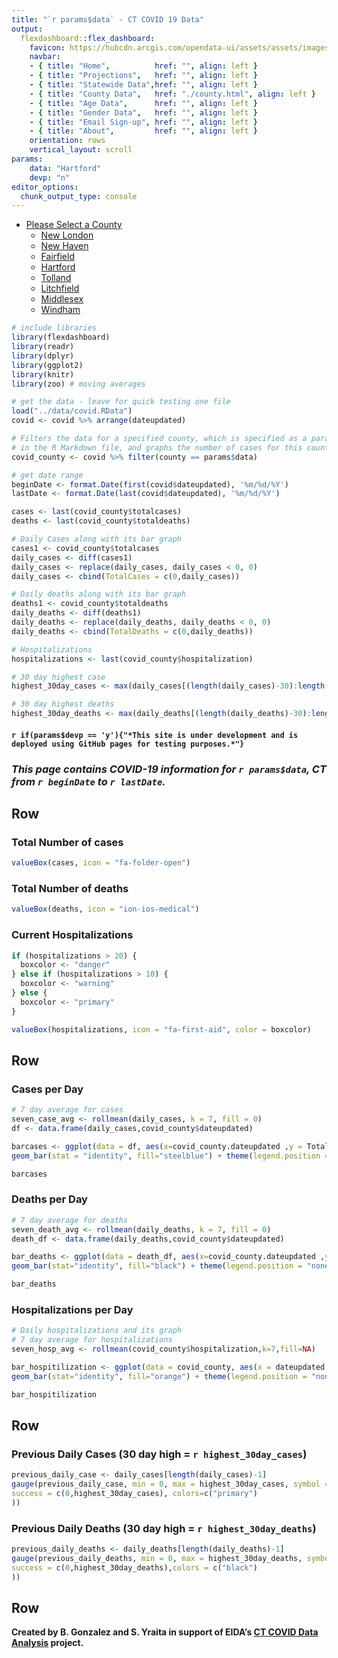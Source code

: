 ```yaml
---
title: "`r params$data` - CT COVID 19 Data"
output:
  flexdashboard::flex_dashboard:
    favicon: https://hubcdn.arcgis.com/opendata-ui/assets/assets/images/favicon-45a5f6cdc7f23c52b20204d54a7d9ca2.ico
    navbar:
    - { title: "Home",          href: "", align: left }
    - { title: "Projections",   href: "", align: left }
    - { title: "Statewide Data",href: "", align: left }
    - { title: "County Data",   href: "./county.html", align: left }
    - { title: "Age Data",      href: "", align: left }
    - { title: "Gender Data",   href: "", align: left }
    - { title: "Email Sign-up", href: "", align: left }
    - { title: "About",         href: "", align: left }
    orientation: rows
    vertical_layout: scroll
params:
    data: "Hartford"
    devp: "n"
editor_options: 
  chunk_output_type: console
---
```

<!-- highlight the tab of the county currently displaying -->
<style>
.current {
    
    background-color: maroon;
}

.blue {
  
    text-decoration: none;
    color: #ffffff !important;
    background-color: #2780e3;
}
</style>

<script>
// wait for the page to load to do this, can't select elements that aren't loaded yet.

window.onload = function () {

  // console.log("We are executing on load");
  
  var tabs = document.querySelectorAll(".navbar-left > li > a");
  
  for (i=0; i<tabs.length; i++)
  {
    var x = tabs[i];
    //console.log(x.innerHTML);
    if (x.innerHTML == "County Data")
    {
      x.classList.add("current"); // assign the current class to the current tab
    }
  }
  
  var ddlist = document.querySelectorAll(".dropdown-menu > li > a");
  
  for (i=0; i<ddlist.length; i++)
  {
    var x = ddlist[i];
    //console.log(x.innerHTML);
    if (x.innerHTML == "`r params$data`")
    {
      x.classList.add("blue"); // assign the current class to the current tab
    }
  }
}
</script>

<div align="left">
<ul class="nav nav-tabs" role="tablist">
    <li class="dropdown">
        <a class="dropdown-toggle" data-toggle="dropdown" href="#" aria-expanded="false">Please Select a County<span class="caret"></span></a>
        <ul class="dropdown-menu">
            <li><a href="./New London.html">New London</a></li>
            <li><a href="./New Haven.html" >New Haven</a></li>
            <li><a href="./Fairfield.html" >Fairfield</a></li>
            <li><a href="./Hartford.html"  >Hartford</a></li>
            <li><a href="./Tolland.html"   >Tolland</a></li>
            <li><a href="./Litchfield.html">Litchfield</a></li>
            <li><a href="./Middlesex.html" >Middlesex</a></li>
            <li><a href="./Windham.html"   >Windham</a></li>
        </ul>
    </li>
</ul>
</div>

```r

# include libraries
library(flexdashboard)
library(readr)
library(dplyr)
library(ggplot2)
library(knitr)
library(zoo) # moving averages

# get the data - leave for quick testing one file
load("../data/covid.RData")
covid <- covid %>% arrange(dateupdated)

# Filters the data for a specified county, which is specified as a parameter
# in the R Markdown file, and graphs the number of cases for this county ovr time.
covid_county <- covid %>% filter(county == params$data)

# get date range
beginDate <- format.Date(first(covid$dateupdated), '%m/%d/%Y')
lastDate <- format.Date(last(covid$dateupdated), '%m/%d/%Y')

cases <- last(covid_county$totalcases)
deaths <- last(covid_county$totaldeaths)

# Daily Cases along with its bar graph
cases1 <- covid_county$totalcases
daily_cases <- diff(cases1)
daily_cases <- replace(daily_cases, daily_cases < 0, 0)
daily_cases <- cbind(TotalCases = c(0,daily_cases))

# Daily deaths along with its bar graph
deaths1 <- covid_county$totaldeaths
daily_deaths <- diff(deaths1)
daily_deaths <- replace(daily_deaths, daily_deaths < 0, 0)
daily_deaths <- cbind(TotalDeaths = c(0,daily_deaths))

# Hospitalizations
hospitalizations <- last(covid_county$hospitalization)

# 30 day highest case 
highest_30day_cases <- max(daily_cases[(length(daily_cases)-30):length(daily_cases)])

# 30 day highest deaths
highest_30day_deaths <- max(daily_deaths[(length(daily_deaths)-30):length(daily_deaths)])

```

<div align="center">
#### `r if(params$devp == 'y'){"*This site is under development and is deployed using GitHub pages for testing purposes.*"}`
</div>

<div align="center">
### *This page contains COVID-19 information for **`r params$data`, CT** from `r beginDate ` to `r lastDate`.*
</div>

Row
----------------------------------------------------------------------

### Total Number of cases

```r
valueBox(cases, icon = "fa-folder-open")
```

### Total Number of deaths

```r
valueBox(deaths, icon = "ion-ios-medical")
```

### Current Hospitalizations

```r
if (hospitalizations > 20) {
  boxcolor <- "danger"
} else if (hospitalizations > 10) {
  boxcolor <- "warning"
} else {
  boxcolor <- "primary"
}

valueBox(hospitalizations, icon = "fa-first-aid", color = boxcolor)
```

Row
-----------------------------------------------------------------------

### Cases per Day

```r
# 7 day average for cases
seven_case_avg <- rollmean(daily_cases, k = 7, fill = 0)
df <- data.frame(daily_cases,covid_county$dateupdated)

barcases <- ggplot(data = df, aes(x=covid_county.dateupdated ,y = TotalCases, )) +
geom_bar(stat = "identity", fill="steelblue") + theme(legend.position = "none") + labs(x = " ", y = "Cases") + geom_line(aes(y = seven_case_avg), size = 1, color="red", group = 1)

barcases
```

### Deaths per Day

```r
# 7 day average for deaths
seven_death_avg <- rollmean(daily_deaths, k = 7, fill = 0)
death_df <- data.frame(daily_deaths,covid_county$dateupdated)

bar_deaths <- ggplot(data = death_df, aes(x=covid_county.dateupdated ,y = TotalDeaths)) +
geom_bar(stat="identity", fill="black") + theme(legend.position = "none") + labs(x = " ", y = "Deaths") + geom_line(aes(y = seven_death_avg), size = 1, color="red", group = 1)

bar_deaths
```

### Hospitalizations per Day

```r
# Daily hospitalizations and its graph
# 7 day average for hospitalizations
seven_hosp_avg <- rollmean(covid_county$hospitalization,k=7,fill=NA)

bar_hospitilization <- ggplot(data = covid_county, aes(x = dateupdated , y = hospitalization)) +
geom_bar(stat="identity", fill="orange") + theme(legend.position = "none") + labs(x = " ", y = "Hospitalizations") + geom_line(aes(y = seven_hosp_avg), size = 1, color="red", group = 1)

bar_hospitilization
```

Row
-----------------------------------------------------------------------

### Previous Daily Cases (30 day high = `r highest_30day_cases`) 
```r
previous_daily_case <- daily_cases[length(daily_cases)-1]
gauge(previous_daily_case, min = 0, max = highest_30day_cases, symbol = '', gaugeSectors(
success = c(0,highest_30day_cases), colors=c("primary")
))
```

### Previous Daily Deaths (30 day high = `r highest_30day_deaths`) 

```r
previous_daily_deaths <- daily_deaths[length(daily_deaths)-1]
gauge(previous_daily_deaths, min = 0, max = highest_30day_deaths, symbol = '', gaugeSectors(
success = c(0,highest_30day_deaths),colors = c("black")
))
```

Row {data-height=10px}
-----------------------------------------------------------------------

<div align="right">
**Created by B. Gonzalez and S. Yraita in support of EIDA's [CT COVID Data Analysis](https://eida.easternct.edu/shiny/app/covid-ct) project.**
</div>